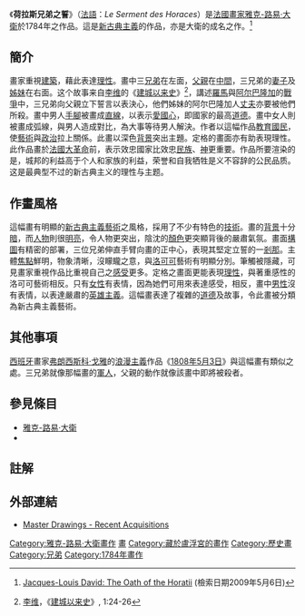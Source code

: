 {{Infobox Painting| image_file=Jacques-Louis David, Le Serment des Horaces.jpg
| title=荷拉斯兄弟之誓
| artist=[[雅克-路易·大衛|雅克-路易·大衛]]
| year=1784年
| type=[[布面油畫|布面油畫]]
| height_metric=329.8
| width_metric=424.8
| city=[[巴黎|巴黎]]
| museum=[[羅浮宮|羅浮宮]]}}
《'''荷拉斯兄弟之誓'''》（[[法語|法語]]：''Le Serment des Horaces''）是[[法國|法國]][[畫家|畫家]][[雅克-路易·大衛|雅克-路易·大衛]]於1784年之作品。這是[[新古典主義|新古典主義]]的作品，亦是大衛的成名之作。<ref name="DAVID">{{en}}[http://www.bc.edu/bc_org/avp/cas/his/CoreArt/art/neocl_dav_oath.html Jacques-Louis David: The Oath of the Horatii] {{Wayback|url=http://www.bc.edu/bc_org/avp/cas/his/CoreArt/art/neocl_dav_oath.html |date=20160501014955 }} (檢索日期2009年5月6日)</ref>

== 簡介 ==
畫家重視[[建築|建築]]，藉此表達[[理性|理性]]。畫中三[[兄弟|兄弟]]在左面，[[父親|父親]]在[[中間|中間]]，三兄弟的[[妻子|妻子]]及[[姊|姊]][[妹|妹]]在右面。这个故事来自[[蒂托·李维|李维]]的《[[建城以来史|建城以来史]]》<ref>[[蒂托·李维|李维]]，《[[建城以来史|建城以来史]]》, 1:24-26</ref>，講述[[羅馬|羅馬]]與[[阿尔巴隆加|阿尔巴隆加]]的[[戰爭|戰爭]]中，三兄弟向父親立下誓言以表決心，他們姊妹的阿尔巴隆加人[[丈夫|丈夫]]亦要被他們所殺。畫中男人[[手|手]][[腳|腳]]被畫成[[直線|直線]]，以表示[[愛國心|愛國心]]，即國家的最高[[道德|道德]]。畫中女人則被畫成弧線，與男人造成對比，為大事等待男人解決。作者以這幅作品[[教育|教育]][[國民|國民]]，使[[藝術|藝術]]與[[政治|政治]]拉上關係。此畫以深色[[背景|背景]]突出主題。定格的畫面亦有助表現理性。此作品畫於[[法國大革命|法國大革命]]前，表示效忠國家比效忠[[民族|民族]]、[[神|神]]更重要。作品所要渲染的是，城邦的利益高于个人和家族的利益，荣誉和自我牺牲是义不容辞的公民品质。这是最典型不过的新古典主义的理性与主题。

== 作畫風格 ==
這幅畫有明顯的[[新古典主義|新古典主義]][[藝術|藝術]]之風格，採用了不少有特色的[[技術|技術]]。畫的[[背景|背景]]十分[[暗|暗]]，而[[人物|人物]]則很[[明亮|明亮]]，令人物更突出，陰沈的[[顏色|顏色]]更突顯背後的嚴肅氣氛。畫面[[構圖|構圖]]有精密的部署，三位兄弟伸直手臂向畫的正中心，表現其堅定立誓的一[[剎那|剎那]]。主體[[焦點|焦點]]鮮明，物象清晰，沒矇矓之意，與[[洛可可|洛可可]]藝術有明顯分別。筆觸被隱藏，可見畫家重視作品比重視自己之[[感受|感受]]更多。定格之畫面更能表現[[理性|理性]]，與著重感性的洛可可藝術相反。只有[[女性|女性]]有表情，因為她們可用來表達感受，相反，畫中[[男性|男性]]沒有表情，以表達嚴肅的[[英雄主義|英雄主義]]。這幅畫表達了複雜的[[道德|道德]]及故事，令此畫被分類為新古典主義藝術。

== 其他事項 ==
[[西班牙|西班牙]]畫家[[弗朗西斯科·戈雅|弗朗西斯科·戈雅]]的[[浪漫主義|浪漫主義]]作品《[[1808年5月3日|1808年5月3日]]》與這幅畫有類似之處。三兄弟就像那幅畫的[[軍人|軍人]]，父親的動作就像該畫中即將被殺者。

== 參見條目 ==
* [[雅克-路易·大衛|雅克-路易·大衛]]
* {{link-en|贺拉斯兄弟|Horatii}}

== 註解 ==
{{reflist}}

== 外部連結 ==
* {{en}}[https://web.archive.org/web/20071009204905/http://www.leclaire-kunst.de/katalog-17.pdf Master Drawings - Recent Acquisitions]

{{Authority control}}
[[Category:雅克-路易·大衛畫作|Category:雅克-路易·大衛畫作]]
[[Category:誓词|畫]]
[[Category:藏於盧浮宮的畫作|Category:藏於盧浮宮的畫作]]
[[Category:歷史畫|Category:歷史畫]]
[[Category:兄弟|Category:兄弟]]
[[Category:1784年畫作|Category:1784年畫作]]